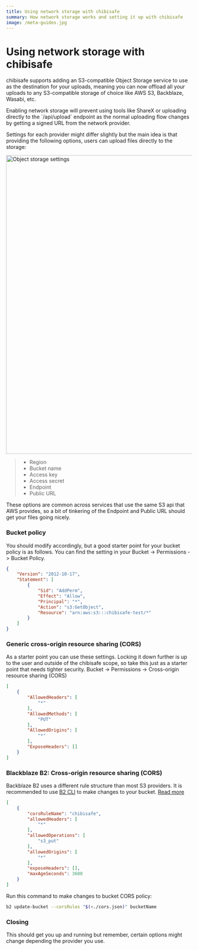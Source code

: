 ```yaml
---
title: Using network storage with chibisafe
summary: How network storage works and setting it up with chibisafe
image: /meta-guides.jpg
---
```


# Using network storage with chibisafe

chibisafe supports adding an S3-compatible Object Storage service to use as the destination for your uploads, meaning you can now offload all your uploads to any S3-compatible storage of choice like AWS S3, Backblaze, Wasabi, etc.

<Callout type="warning">
  Enabling network storage will prevent using tools like ShareX or uploading directly to the `/api/upload` endpoint as the normal uploading flow changes by getting a signed URL from the network provider.
</Callout>

Settings for each provider might differ slightly but the main idea is that providing the following options, users can upload files directly to the storage:

<img
  src="https://chibisafe.app/j1MSha2TmBBz.png"
  width="1144"
  height="811"
  alt="Object storage settings"
/>

> - Region
> - Bucket name
> - Access key
> - Access secret
> - Endpoint
> - Public URL

These options are common across services that use the same S3 api that AWS provides, so a bit of tinkering of the Endpoint and Public URL should get your files going nicely.

### Bucket policy
You should modify accordingly, but a good starter point for your bucket policy is as follows. You can find the setting in your Bucket -> Permissions -> Bucket Policy.
```json
{
    "Version": "2012-10-17",
    "Statement": [
        {
            "Sid": "AddPerm",
            "Effect": "Allow",
            "Principal": "*",
            "Action": "s3:GetObject",
            "Resource": "arn:aws:s3:::chibisafe-test/*"
        }
    ]
}
```

### Generic cross-origin resource sharing (CORS)
As a starter point you can use these settings. Locking it down further is up to the user and outside of the chibisafe scope, so take this just as a starter point that needs tighter security. Bucket -> Permissions -> Cross-origin resource sharing (CORS)

```json
[
    {
        "AllowedHeaders": [
            "*"
        ],
        "AllowedMethods": [
            "PUT"
        ],
        "AllowedOrigins": [
            "*"
        ],
        "ExposeHeaders": []
    }
]
```

### Blackblaze B2: Cross-origin resource sharing (CORS)
Backblaze B2 uses a different rule structure than most S3 providers. It is recommended to use [B2 CLI](https://www.backblaze.com/docs/cloud-storage-command-line-tools) to make changes to your bucket. [Read more](https://www.backblaze.com/docs/cloud-storage-cross-origin-resource-sharing-rules)

```json
[
    {
    	"corsRuleName": "chibisafe",
     	"allowedHeaders": [
            "*"
     	],
     	"allowedOperations": [
            "s3_put"
     	],
     	"allowedOrigins": [
            "*"
     	],
        "exposeHeaders": [],
    	"maxAgeSeconds": 3600
    }
]
```
Run this command to make changes to bucket CORS policy:

```bash
b2 update-bucket --corsRules "$(<./cors.json)" bucketName
```

### Closing

This should get you up and running but remember, certain options might change depending the provider you use.
